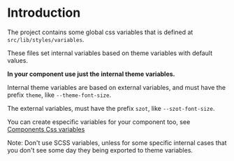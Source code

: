 
<Meta title="Internal Documentation/Variables and Themes/Introduction" />

# Introduction

The project contains some global css variables that is defined at `src/lib/styles/variables`.

These files set internal variables based on theme variables with default values.

**In your component use just the internal theme variables.**

Internal theme variables are based on external variables, and must have the prefix `theme`, like
`--theme-font-size`.

The external variables, must have the prefix `szot`, like `--szot-font-size`.

You can create especific variables for your component too, see
[Components Css variables](?path=/docs/internal-documentation-variables-and-themes-components-css-variables--docs)

Note: Don't use SCSS variables, unless for some specific internal cases that you don't see some day
they being exported to theme variables.

